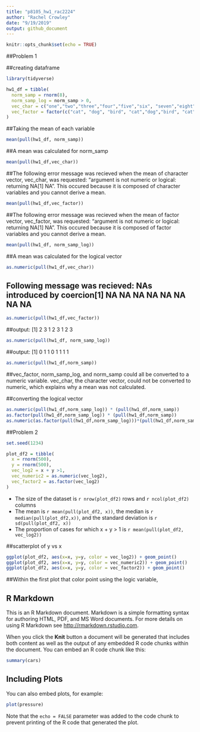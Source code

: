 ```yaml
---
title: "p8105_hw1_rac2224"
author: "Rachel Crowley"
date: "9/19/2019"
output: github_document
---
```


```r
knitr::opts_chunk$set(echo = TRUE)
```

##Problem 1

##creating dataframe

```r
library(tidyverse)

hw1_df = tibble(
  norm_samp = rnorm(8),
  norm_samp_log = norm_samp > 0,
  vec_char = c("one","two","three","four","five","six", "seven","eight"),
  vec_factor = factor(c("cat", "dog", "bird", "cat","dog","bird", "cat", "dog"))
)
```
##Taking the mean of each variable

```r
mean(pull(hw1_df, norm_samp))
```

##A mean was calculated for norm_samp 

```r
mean(pull(hw1_df,vec_char))
```
##The following error message was recieved when the mean of character vector, vec_char, was requested: "argument is not numeric or logical: returning NA[1] NA". This occured because it is composed of character variables and you cannot derive a mean.

```r
mean(pull(hw1_df,vec_factor))
```

##The following error message was recieved when the mean of factor vector, vec_factor, was requested: "argument is not numeric or logical: returning NA[1] NA". This occured because it is composed of factor variables and you cannot derive a mean.

```r
mean(pull(hw1_df, norm_samp_log))
```

##A mean was calculated for the logical vector

```r
as.numeric(pull(hw1_df,vec_char))
```
## Following message was recieved: NAs introduced by coercion[1] NA NA NA NA NA NA NA NA

```r
as.numeric(pull(hw1_df,vec_factor))
```

##output: [1] 2 3 1 2 3 1 2 3

```r
as.numeric(pull(hw1_df, norm_samp_log))
```

##output: [1] 0 1 1 0 1 1 1 1

```r
as.numeric(pull(hw1_df,norm_samp))
```
##vec_factor, norm_samp_log, and norm_samp could all be converted to a numeric variable. vec_char, the character vector, could not be converted to numeric, which explains why a mean was not calculated. 
       
##converting the logical vector

```r
as.numeric(pull(hw1_df,norm_samp_log)) * (pull(hw1_df,norm_samp))
as.factor(pull(hw1_df,norm_samp_log)) * (pull(hw1_df,norm_samp))
as.numeric(as.factor(pull(hw1_df,norm_samp_log)))*(pull(hw1_df,norm_samp))
```

##Problem 2

```r
set.seed(1234)

plot_df2 = tibble(
  x = rnorm(500),
  y = rnorm(500),
  vec_log2 = x + y >1,
  vec_numeric2 = as.numeric(vec_log2), 
  vec_factor2 = as.factor(vec_log2)
)
```


* The size of the dataset is `r nrow(plot_df2)` rows and `r ncol(plot_df2)` columns
* The mean is `r mean(pull(plot_df2, x))`, the median is `r median(pull(plot_df2,x))`, and the standard deviation is `r sd(pull(plot_df2, x))`
* The proportion of cases for which x + y > 1 is `r mean(pull(plot_df2, vec_log2))`

##scatterplot of y vs x

```r
ggplot(plot_df2, aes(x=x, y=y, color = vec_log2)) + geom_point()
ggplot(plot_df2, aes(x=x, y=y, color = vec_numeric2)) + geom_point()
ggplot(plot_df2, aes(x=x, y=y, color = vec_factor2)) + geom_point()
```

##Within the first plot that color point using the logic variable, 


## R Markdown

This is an R Markdown document. Markdown is a simple formatting syntax for authoring HTML, PDF, and MS Word documents. For more details on using R Markdown see <http://rmarkdown.rstudio.com>.

When you click the **Knit** button a document will be generated that includes both content as well as the output of any embedded R code chunks within the document. You can embed an R code chunk like this:

```r
summary(cars)
```

## Including Plots

You can also embed plots, for example:

```r
plot(pressure)
```

Note that the `echo = FALSE` parameter was added to the code chunk to prevent printing of the R code that generated the plot.
